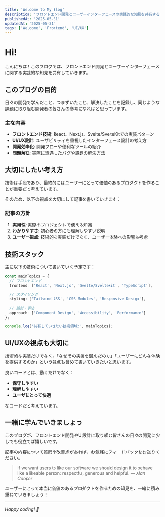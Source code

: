 ```yaml
---
title: 'Welcome to My Blog'
description: 'フロントエンド開発とユーザーインターフェースの実践的な知見を共有する技術ブログです。'
publishedAt: '2025-05-31'
updatedAt: '2025-05-31'
tags: ['Welcome', 'Frontend', 'UI/UX']
---
```


# Hi!

こんにちは！このブログでは、フロントエンド開発とユーザーインターフェースに関する実践的な知見を共有していきます。

## このブログの目的

日々の開発で学んだこと、つまずいたこと、解決したことを記録し、同じような課題に取り組む開発者の皆さんの参考になればと思っています。

### 主な内容

- **フロントエンド技術**: React、Next.js、Svelte/SvelteKitでの実装パターン
- **UI/UX設計**: ユーザビリティを重視したインターフェース設計の考え方
- **開発効率化**: 開発フローや便利なツールの紹介
- **問題解決**: 実際に遭遇したバグや課題の解決方法

## 大切にしたい考え方

技術は手段であり、最終的にはユーザーにとって価値のあるプロダクトを作ることが重要だと考えています。

そのため、以下の視点を大切にして記事を書いていきます：

### 記事の方針

1. **実用性**: 実際のプロジェクトで使える知識
2. **わかりやすさ**: 初心者の方にも理解しやすい説明
3. **ユーザー視点**: 技術的な実装だけでなく、ユーザー体験への影響も考慮

## 技術スタック

主に以下の技術について書いていく予定です：

```typescript title="mainTopics.ts"
const mainTopics = {
  // フロントエンド
  frontend: ['React', 'Next.js', 'Svelte/SvelteKit', 'TypeScript'],
  
  // スタイリング
  styling: ['Tailwind CSS', 'CSS Modules', 'Responsive Design'],
  
  // 設計・手法
  approach: ['Component Design', 'Accessibility', 'Performance']
};

console.log('共有していきたい技術領域:', mainTopics);
```

## UI/UXの視点も大切に

技術的な実装だけでなく、「なぜその実装を選んだのか」「ユーザーにどんな体験を提供するのか」という視点も含めて書いていきたいと思います。

良いコードとは、動くだけでなく：
- **保守しやすい**
- **理解しやすい**  
- **ユーザにとって快適**

なコードだと考えています。

## 一緒に学んでいきましょう

このブログが、フロントエンド開発やUI設計に取り組む皆さんの日々の開発に少しでも役立てば嬉しいです。

記事の内容について質問や改善点があれば、お気軽にフィードバックをお送りください。

> If we want users to like our software we should design it to behave like a likeable person: 
> respectful, generous and helpful.
> *— Alan Cooper*

ユーザーにとって本当に価値のあるプロダクトを作るための知見を、一緒に積み重ねていきましょう！

---

*Happy coding! 🚀* 